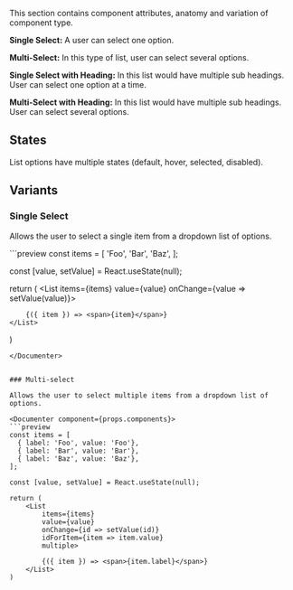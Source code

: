 
This section contains component attributes, anatomy and variation of component type.

<ImagePreview background={true}>
    <Layout type="row" distribution="spaceBetween" alignment="middle">
        <List1 />
    </Layout>
</ImagePreview>

**Single Select:** A user can select one option.

**Multi-Select:** In this type of list, user can select several options.

**Single Select with Heading:** In this list would have multiple sub headings. User can select one option at a time.

**Multi-Select with Heading:** In this list would have multiple sub headings. User can select several options.

## States
List options have multiple states (default, hover, selected, disabled).

<ImagePreview background={true}>
    <Layout type="row" distribution="spaceBetween" alignment="middle">
        <States />
    </Layout>
</ImagePreview>

## Variants


### Single Select

Allows the user to select a single item from a dropdown list of options.

<Documenter component={props.components}>
```preview
const items = [
  'Foo',
  'Bar',
  'Baz',
];

const [value, setValue] = React.useState(null);

return (
    <List
        items={items}
        value={value}
        onChange={value => setValue(value)}>

        {({ item }) => <span>{item}</span>}
    </List>
)
```
</Documenter>


### Multi-select

Allows the user to select multiple items from a dropdown list of options.

<Documenter component={props.components}>
```preview
const items = [
  { label: 'Foo', value: 'Foo'},
  { label: 'Bar', value: 'Bar'},
  { label: 'Baz', value: 'Baz'},
];

const [value, setValue] = React.useState(null);

return (
    <List
        items={items}
        value={value}
        onChange={id => setValue(id)}
        idForItem={item => item.value}
        multiple>
        
        {({ item }) => <span>{item.label}</span>}
    </List>
)
```
</Documenter>
